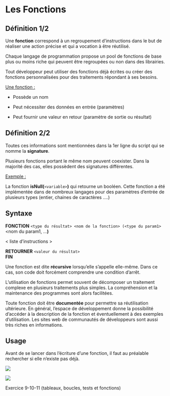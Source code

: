 # Les Fonctions {.backgroundTitre}

## Définition 1/2

Une **fonction** correspond à un regroupement d’instructions dans le but de réaliser une action précise et qui a vocation à être réutilisé.

Chaque langage de programmation propose un pool de fonctions de base plus ou moins riche qui peuvent être regroupées ou non dans des librairies.

Tout développeur peut utiliser des fonctions déjà écrites ou créer des fonctions personnalisées pour des traitements répondant à ses besoins.

[Une fonction :]{.underline}

-   Possède un nom

-   Peut nécessiter des données en entrée (paramètres)

-   Peut fournir une valeur en retour (paramètre de sortie ou résultat)

## Définition 2/2

Toutes ces informations sont mentionnées dans la 1er ligne du script qui se nomme la **signature**.

Plusieurs fonctions portant le même nom peuvent coexister. Dans la majorité des cas, elles possèdent des signatures différentes.

[Exemple :]{.underline}

La fonction **isNull(**`<variable>`**)** qui retourne un booléen. Cette fonction a été implémentée dans de nombreux langages pour des paramètres d’entrée de plusieurs types (entier, chaines de caractères ….)

## Syntaxe

**FONCTION** `<type du résultat> <nom de la fonction> (<type du param1>` \<nom du param1, …**)**

\< liste d’instructions \>

**RETOURNER** `<valeur du résultat>`\
**FIN**

Une fonction est dite **récursive** lorsqu’elle s’appelle elle-même. Dans ce cas, son code doit forcément comprendre une condition d’arrêt.

L’utilisation de fonctions permet souvent de décomposer un traitement complexe en plusieurs traitements plus simples. La compréhension et la maintenance des programmes sont alors facilitées.

Toute fonction doit être **documentée** pour permettre sa réutilisation ultérieure. En général, l’espace de développement donne la possibilité d’accéder à la description de la fonction et éventuellement à des exemples d’utilisation. Les sites web de communautés de développeurs sont aussi très riches en informations.

## Usage

Avant de se lancer dans l’écriture d’une fonction, il faut au préalable rechercher si elle n’existe pas déjà.

![](images/clipboard-fonction1.png){fig-align="center"}

![](images/clipboard-fonction2.png){fig-align="center"}

[Exercice 9-10-11 (tableaux, boucles, tests et fonctions)]{.Terre_battue2}
